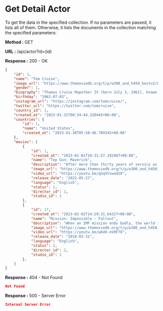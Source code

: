 
# Get Detail Actor

To get the data in the specified collection. If no parameters are passed, it lists all of them.
Otherwise, it lists the documents in the collection matching the specified parameters:

**Method :** <Badge variant="success">GET</Badge>

**URL :** <Badge variant="dark">/api/actor?id=(id)</Badge>

**Response :** <BadgeOutline variant="success">200 - OK</BadgeOutline>

```json
{
	"id": 1,
	"name": "Tom Cruise",
	"image_url": "https://www.themoviedb.org/t/p/w300_and_h450_bestv2/8qBylBsQf4llkGrWR3qAsOtOU8O.jpg",
	"gender": 1,
	"biography": "Thomas Cruise Mapother IV (born July 3, 1962), known professionally as Tom Cruise, is an American actor and producer. One of the world's highest-paid actors, he has received various accolades, including an Honorary Palme d'Or and three Golden Globe Awards, in addition to nominations for three Academy Awards. His films have grossed over $4 billion in North America and over $11.1 billion worldwide, making him one of the highest-grossing box office stars of all time.",
	"birthday": "1962-07-03",
	"instagram_url": "https://instagram.com/tomcruise/",
	"twitter_url": "https://twitter.com/tomcruise",
	"country_id": 1,
	"created_at": "2023-01-31T08:34:44.320445+00:00",
	"countries": {
		"id": 1,
		"name": "United States",
		"created_at": "2023-01-30T05:58:46.709345+00:00"
	},
	"movies": [
		{
			"id": 1,
			"created_at": "2023-02-01T10:31:57.292987+00:00",
			"name": "Top Gun: Maverick",
			"description": "After more than thirty years of service as one of the Navy’s top aviators, and dodging the advancement in rank that would ground him, Pete “Maverick” Mitchell finds himself training a detachment of TOP GUN graduates for a specialized mission the likes of which no living pilot has ever seen.",
			"image_url": "https://www.themoviedb.org/t/p/w300_and_h450_bestv2/62HCnUTziyWcpDaBO2i1DX17ljH.jpg",
			"video_url": "https://youtu.be/qSqVVswa420",
			"release_date": "2022-05-27",
			"language": "English",
			"status": 2,
			"director_id": 2,
			"studio_id": 1
		},
		{
			"id": 17,
			"created_at": "2023-02-02T14:29:31.64327+00:00",
			"name": "Mission: Impossible - Fallout",
			"description": "When an IMF mission ends badly, the world is faced with dire consequences. As Ethan Hunt takes it upon himself to fulfill his original briefing, the CIA begin to question his loyalty and his motives. The IMF team find themselves in a race against time, hunted by assassins while trying to prevent a global catastrophe.",
			"image_url": "https://www.themoviedb.org/t/p/w300_and_h450_bestv2/AkJQpZp9WoNdj7pLYSj1L0RcMMN.jpg",
			"video_url": "https://youtu.be/wb49-oV0F78",
			"release_date": "2018-03-31",
			"language": "English",
			"status": 2,
			"director_id": 2,
			"studio_id": 1
		},
	]
}
```

**Response :** <BadgeOutline variant="warning">404 - Not Found</BadgeOutline>

```json
Not Found
```

**Response :** <BadgeOutline variant="danger">500 - Server Error</BadgeOutline>

```json
Internal Server Error
```
